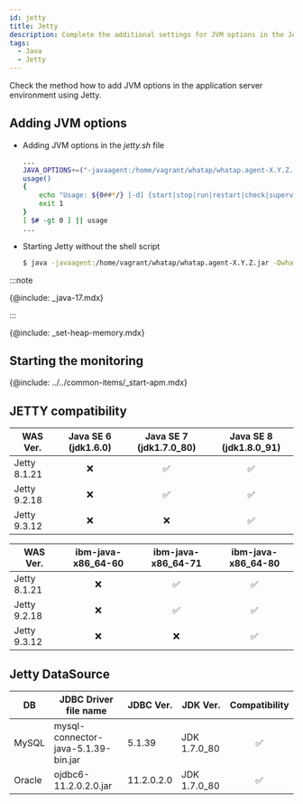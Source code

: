 ```yaml
---
id: jetty
title: Jetty
description: Complete the additional settings for JVM options in the Jetty application server environment.
tags:
  - Java
  - Jetty
---
```


Check the method how to add JVM options in the application server environment using Jetty. 

## Adding JVM options

-   Adding JVM options in the _jetty.sh_ file

    ```bash title='$JETTY_HOME/bin/jetty.sh' {2} showLineNumbers
    ...
    JAVA_OPTIONS+=("-javaagent:/home/vagrant/whatap/whatap.agent-X.Y.Z.jar -Dwhatap.port=8080")
    usage()
    {
        echo "Usage: ${0##*/} [-d] {start|stop|run|restart|check|supervise} [ CONFIGS ... ] "
        exit 1
    }
    [ $# -gt 0 ] || usage
    ...
    ```

-   Starting Jetty without the shell script

    ```bash
    $ java -javaagent:/home/vagrant/whatap/whatap.agent-X.Y.Z.jar -Dwhatap.port=8080 -jar start.jar &
    ```

:::note

{@include: _java-17.mdx}

:::

{@include: _set-heap-memory.mdx}

## Starting the monitoring

{@include: ../../common-items/_start-apm.mdx} 

## JETTY compatibility

| WAS Ver.     |       Java SE 6 (jdk1.6.0)      |     Java SE 7 (jdk1.7.0_80)     |     Java SE 8 (jdk1.8.0_91)     |
| ------------ | :-----------------------------: | :-----------------------------: | :-----------------------------: |
| Jetty 8.1.21 | <span class='emoji-no'>❌</span> | <span class='emoji-ok'>✅</span> | <span class='emoji-ok'>✅</span> |
| Jetty 9.2.18 | <span class='emoji-no'>❌</span> | <span class='emoji-ok'>✅</span> | <span class='emoji-ok'>✅</span> |
| Jetty 9.3.12 | <span class='emoji-no'>❌</span> | <span class='emoji-no'>❌</span> | <span class='emoji-ok'>✅</span> |

| WAS Ver.     |        ibm-java-x86_64-60       |        ibm-java-x86_64-71       |        ibm-java-x86_64-80       |
| ------------ | :-----------------------------: | :-----------------------------: | :-----------------------------: |
| Jetty 8.1.21 | <span class='emoji-no'>❌</span> | <span class='emoji-ok'>✅</span> | <span class='emoji-ok'>✅</span> |
| Jetty 9.2.18 | <span class='emoji-no'>❌</span> | <span class='emoji-ok'>✅</span> | <span class='emoji-ok'>✅</span> |
| Jetty 9.3.12 | <span class='emoji-no'>❌</span> | <span class='emoji-no'>❌</span> | <span class='emoji-ok'>✅</span> |

## Jetty DataSource

| DB     | JDBC Driver file name               | JDBC Ver.  | JDK Ver.     |          Compatibility          |
| ------ | ----------------------------------- | ---------- | ------------ | :-----------------------------: |
| MySQL  | mysql-connector-java-5.1.39-bin.jar | 5.1.39     | JDK 1.7.0_80 | <span class='emoji-ok'>✅</span> |
| Oracle | ojdbc6-11.2.0.2.0.jar               | 11.2.0.2.0 | JDK 1.7.0_80 | <span class='emoji-ok'>✅</span> |
